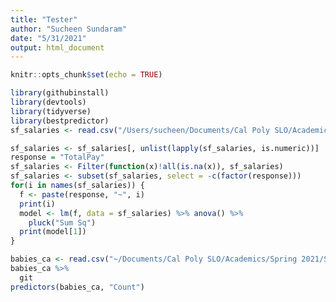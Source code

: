 ```yaml
---
title: "Tester"
author: "Sucheen Sundaram"
date: "5/31/2021"
output: html_document
---
```


```r
knitr::opts_chunk$set(echo = TRUE)
```

```r
library(githubinstall)
library(devtools)
library(tidyverse)
library(bestpredictor)
sf_salaries <- read.csv("/Users/sucheen/Documents/Cal Poly SLO/Academics/Spring 2021/STAT 331-01/Data/SF_Salaries_sub.csv")
```

```r
sf_salaries <- sf_salaries[, unlist(lapply(sf_salaries, is.numeric))]
response = "TotalPay"
sf_salaries <- Filter(function(x)!all(is.na(x)), sf_salaries)
sf_salaries <- subset(sf_salaries, select = -c(factor(response)))
for(i in names(sf_salaries)) {
  f <- paste(response, "~", i)
  print(i)
  model <- lm(f, data = sf_salaries) %>% anova() %>%
    pluck("Sum Sq")
  print(model[1])
}
```

```r
babies_ca <- read.csv("~/Documents/Cal Poly SLO/Academics/Spring 2021/STAT 331-01/Data/babies_ca.csv")
babies_ca %>%
  git
predictors(babies_ca, "Count")
```

